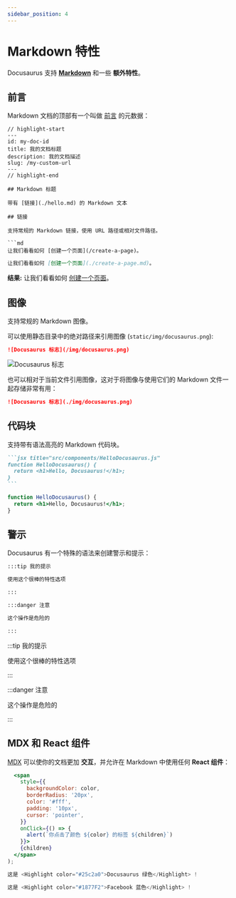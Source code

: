 ```yaml
---
sidebar_position: 4
---
```


# Markdown 特性

Docusaurus 支持 **[Markdown](https://daringfireball.net/projects/markdown/syntax)** 和一些 **额外特性**。

## 前言

Markdown 文档的顶部有一个叫做 [前言](https://jekyllrb.com/docs/front-matter/) 的元数据：

```text title="my-doc.md"
// highlight-start
---
id: my-doc-id
title: 我的文档标题
description: 我的文档描述
slug: /my-custom-url
---
// highlight-end

## Markdown 标题

带有 [链接](./hello.md) 的 Markdown 文本

## 链接

支持常规的 Markdown 链接，使用 URL 路径或相对文件路径。

```md
让我们看看如何 [创建一个页面](/create-a-page)。
```

```md
让我们看看如何 [创建一个页面](./create-a-page.md)。
```

**结果:** 让我们看看如何 [创建一个页面](./create-a-page.md)。

## 图像

支持常规的 Markdown 图像。

可以使用静态目录中的绝对路径来引用图像 (`static/img/docusaurus.png`):

```md
![Docusaurus 标志](/img/docusaurus.png)
```

![Docusaurus 标志](/img/docusaurus.png)

也可以相对于当前文件引用图像，这对于将图像与使用它们的 Markdown 文件一起存储非常有用：

```md
![Docusaurus 标志](./img/docusaurus.png)
```

## 代码块

支持带有语法高亮的 Markdown 代码块。

````md
```jsx title="src/components/HelloDocusaurus.js"
function HelloDocusaurus() {
  return <h1>Hello, Docusaurus!</h1>;
}
```
````

```jsx title="src/components/HelloDocusaurus.js"
function HelloDocusaurus() {
  return <h1>Hello, Docusaurus!</h1>;
}
```

## 警示

Docusaurus 有一个特殊的语法来创建警示和提示：

```md
:::tip 我的提示

使用这个很棒的特性选项

:::

:::danger 注意

这个操作是危险的

:::
```

:::tip 我的提示

使用这个很棒的特性选项

:::

:::danger 注意

这个操作是危险的

:::

## MDX 和 React 组件

[MDX](https://mdxjs.com/) 可以使你的文档更加 **交互**，并允许在 Markdown 中使用任何 **React 组件**：

```jsx
  <span
    style={{
      backgroundColor: color,
      borderRadius: '20px',
      color: '#fff',
      padding: '10px',
      cursor: 'pointer',
    }}
    onClick={() => {
      alert(`你点击了颜色 ${color} 的标签 ${children}`)
    }}>
    {children}
  </span>
);

这是 <Highlight color="#25c2a0">Docusaurus 绿色</Highlight> !

这是 <Highlight color="#1877F2">Facebook 蓝色</Highlight> !
